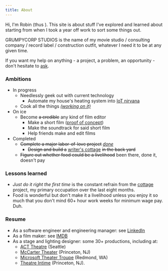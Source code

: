 ```yaml
---
title: About
---
```



Hi, I'm Robin (thus <Icon sprite={GrumpyRobin} className="h2" />).
This site is about stuff I've explored and learned about starting from when I took a year off work to sort some things out.

GRUMPYCORP STUDIOS is the name of my movie studio
/ consulting company / record label / construction outfit, whatever I need it to
be at any given time.

If you want my help on anything - a project, a problem, an opportunity - don't hesitate to [ask](mailto:robin@grumpycorp.com).

### Ambitions

- In progress
  - Needlessly geek out with current technology
    - Automate my house's heating system into [IoT nirvana](/tags/posts/warm-and-fuzzy/)
  - Cook all the things _[(working on it)](/tags/posts/food/)_
- On ice
  - Become ~~a credible~~ any kind of film editor
    - Make a short film ([proof of concept](/posts/film%20making/nutella-thief/))
    - Make the soundtrack for said short film
    - Help friends make and edit films
- Completed
  - ~~Complete a major labor-of-love project~~ _[done](/portfolio/cottage/)_
    - ~~Design and build a~~ [writer's cottage](/tags/posts/cottage/) ~~in the back yard~~
  - ~~Figure out whether food could be a livelihood~~ been there, done it, doesn't pay

### Lessons learned

- _Just do it right the first time_ is the constant refrain from the [cottage](/tags/posts/cottage/) project, my primary occupation over the last eight months.
- Food is wonderful but don't make it a livelihood unless you enjoy it so much that you don't mind 60+ hour work weeks for minimum wage pay. Duh.

### Resume

- As a software engineer and engineering manager: see [LinkedIn](https://www.linkedin.com/in/robingiese)
- As a film maker: see [IMDB](https://www.imdb.com/name/nm8515322/)
- As a stage and lighting designer: some 30+ productions, including at:
  - [ACT Theatre](http://www.acttheatre.org/) (Seattle)
  - [McCarter Theater](https://www.mccarter.org/) (Princeton, NJ)
  - [Microsoft Theater Troupe](https://www.facebook.com/MicrosoftTheaterTroupe/) (Redmond, WA)
  - [Theatre Intime](https://www.theatreintime.org/) (Princeton, NJ).
